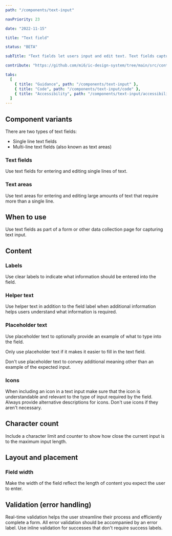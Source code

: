 ```yaml
---
path: "/components/text-input"

navPriority: 23

date: "2022-11-15"

title: "Text field"

status: "BETA"

subTitle: "Text fields let users input and edit text. Text fields capture a single line of text and text areas capture multiple lines of text."

contribute: "https://github.com/mi6/ic-design-system/tree/main/src/content/structured/components/text-input.mdx"

tabs:
  [
    { title: "Guidance", path: "/components/text-input" },
    { title: "Code", path: "/components/text-input/code" },
    { title: "Accessibility", path: "/components/text-input/accessibility" },
  ]
---
```



## Component variants

There are two types of text fields:

- Single line text fields
- Multi-line text fields (also known as text areas)

### Text fields

Use text fields for entering and editing single lines of text.

<ComponentPreview>
  <IcTextField
    label="What is your favourite coffee?"
    placeholder="Placeholder"
    helperText="Such as Arabica, Robusta or Liberica"
  />
</ComponentPreview>

### Text areas

Use text areas for entering and editing large amounts of text that require more than a single line.

<ComponentPreview>
  <IcTextField
    rows="6"
    label="What is your favourite coffee?"
    placeholder="Placeholder"
    helperText="Such as Arabica, Robusta or Liberica"
  />
</ComponentPreview>

## When to use

Use text fields as part of a form or other data collection page for capturing text input.

## Content

### Labels

Use clear labels to indicate what information should be entered into the field.

### Helper text

Use helper text in addition to the field label when additional information helps users understand what information is required.

<DoubleDoDontCaution>
  <DoDontCaution
    imageSrc={textInputFig1}
    imageAlt="A text field component with a label and helper text."
    state="good"
    caption="A text field with helper text."
  />
</DoubleDoDontCaution>

### Placeholder text

Use placeholder text to optionally provide an example of what to type into the field.

Only use placeholder text if it makes it easier to fill in the text field.

Don't use placeholder text to convey additional meaning other than an example of the expected input.

<DoDontCaution
  imageSrc={textInputFig2}
  imageAlt="An image showing two text fields, both with a label which states 'Email'. One shows a placeholder email in the input box, while the other shows a filled in input box with an actual email address."
  state="good"
  caption="A text field with an example of placeholder text and user-inputted text."
/>

### Icons

When including an icon in a text input make sure that the icon is understandable and relevant to the type of input required by the field. Always provide alternative descriptions for icons. Don't use icons if they aren't necessary.

<DoubleDoDontCaution>
  <DoDontCaution
    imageSrc={textInputFig3}
    imageAlt="An image showing two text fields. The top one titled 'Username' features an icon of a person, and the field titled 'Password' features an icon of a lock."
    state="good"
    caption="Use understandable visual icons to add clarity to the field and draw attention."
  />
  <DoDontCaution
    imageSrc={textInputFig4}
    imageAlt="An image showing two text fields. The top one titled 'Username' features an icon of a telephone, and the field titled 'Password' features an icon of a dog paw."
    state="bad"
    caption="Incorrect use of icons can cause confusion."
  />
</DoubleDoDontCaution>

## Character count

Include a character limit and counter to show how close the current input is to the maximum input length.

<DoDontCaution
  imageSrc={textInputFig5}
  imageAlt="An example of two text areas with a character count. The first is below the character count, and the second is over the character count and is showing an error."
  state="good"
  caption="Use a character count to clearly inform users of the character limit."
/>

## Layout and placement

### Field width

Make the width of the field reflect the length of content you expect the user to enter.

<DoDontCaution
  imageSrc={textInputFig6}
  imageAlt="An image showing three text fields. The top two, titled 'First name' and 'Second name' take up half the horizontal size of the third one, titled 'Address'."
  state="good"
  caption="Three text fields correctly sized to the expected length of input."
/>

<DoDontCaution
  imageSrc={textInputFig7}
  imageAlt="An image showing three text fields. The top two, titled 'First name' and 'Second name' are the same horizontal size of the third one, titled 'Address'."
  state="bad"
  caption="Three text fields not correctly sized to expected content."
/>

## Validation (error handling)

Real-time validation helps the user streamline their process and efficiently complete a form. All error validation should be accompanied by an error label. Use inline validation for successes that don't require success labels.

<DoubleDoDontCaution>
  <DoDontCaution
    imageSrc={textInputFig8}
    imageAlt="An image showing three different text fields with different validation states. The first one shows an success validation message. The second one shows a warning validation message. The third one shows an error validation message."
    state="good"
    caption="Text fields showing the three different validation states."
  />
  <DoDontCaution
    imageSrc={textInputFig9}
    imageAlt="A text field labelled 'Favourite hot drink', with a green tick icon within the input field to show the successful validation state."
    state="good"
    caption="Use inline validation for successes that don't require success labels."
  />
</DoubleDoDontCaution>
